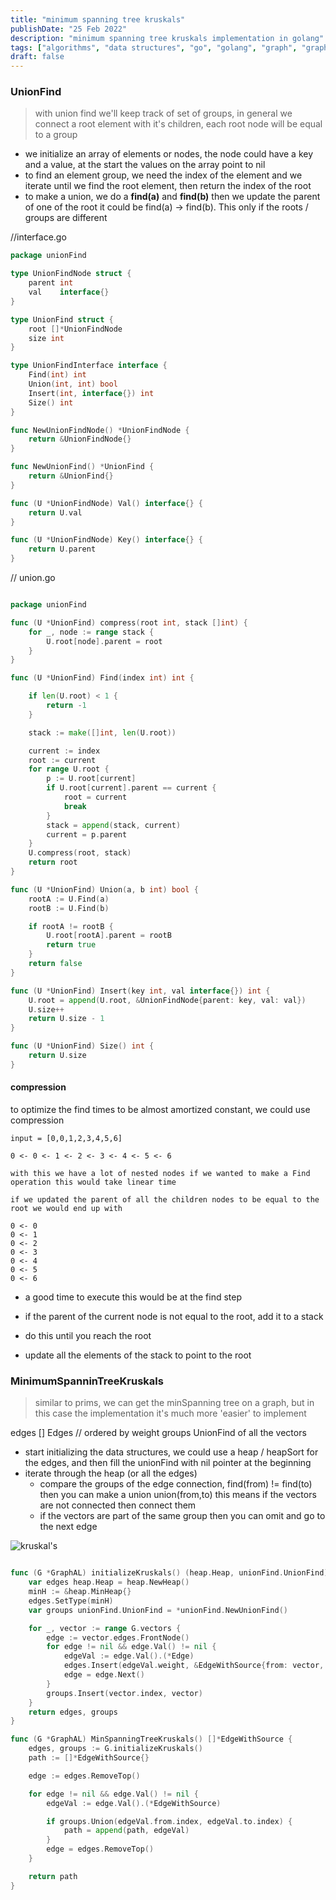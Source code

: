 ```yaml
---
title: "minimum spanning tree kruskals"
publishDate: "25 Feb 2022"
description: "minimum spanning tree kruskals implementation in golang"
tags: ["algorithms", "data structures", "go", "golang", "graph", "graph algorithms", "minimum spanning tree", "kruskals"]
draft: false
---
```


### UnionFind

> with union find we'll keep track of set of groups, in general we connect a root element with it's children, each root node will be equal to a group

- we initialize an array of elements or nodes, the node could have a key and a value, at the start the values on the array point to nil
- to find an element group, we need the index of the element and we iterate until we find the root element, then return the index of the root
- to make a union, we do a **find(a)** and **find(b)** then we update the parent of one of the root it could be find(a) -> find(b). This only if the roots / groups are different

//interface.go
```go
package unionFind

type UnionFindNode struct {
	parent int
	val    interface{}
}

type UnionFind struct {
	root []*UnionFindNode
	size int
}

type UnionFindInterface interface {
	Find(int) int
	Union(int, int) bool
	Insert(int, interface{}) int
	Size() int
}

func NewUnionFindNode() *UnionFindNode {
	return &UnionFindNode{}
}

func NewUnionFind() *UnionFind {
	return &UnionFind{}
}

func (U *UnionFindNode) Val() interface{} {
	return U.val
}

func (U *UnionFindNode) Key() interface{} {
	return U.parent
}

```

// union.go
```go

package unionFind

func (U *UnionFind) compress(root int, stack []int) {
	for _, node := range stack {
		U.root[node].parent = root
	}
}

func (U *UnionFind) Find(index int) int {

	if len(U.root) < 1 {
		return -1
	}

	stack := make([]int, len(U.root))

	current := index
	root := current
	for range U.root {
		p := U.root[current]
		if U.root[current].parent == current {
			root = current
			break
		}
		stack = append(stack, current)
		current = p.parent
	}
	U.compress(root, stack)
	return root
}

func (U *UnionFind) Union(a, b int) bool {
	rootA := U.Find(a)
	rootB := U.Find(b)

	if rootA != rootB {
		U.root[rootA].parent = rootB
		return true
	}
	return false
}

func (U *UnionFind) Insert(key int, val interface{}) int {
	U.root = append(U.root, &UnionFindNode{parent: key, val: val})
	U.size++
	return U.size - 1
}

func (U *UnionFind) Size() int {
	return U.size
}

```

#### compression
to optimize the find times to be almost amortized constant, we could use compression

```
input = [0,0,1,2,3,4,5,6]

0 <- 0 <- 1 <- 2 <- 3 <- 4 <- 5 <- 6

with this we have a lot of nested nodes if we wanted to make a Find operation this would take linear time

if we updated the parent of all the children nodes to be equal to the root we would end up with

0 <- 0
0 <- 1
0 <- 2
0 <- 3
0 <- 4
0 <- 5
0 <- 6

```
- a good time to execute this would be at the find step

- if the parent of the current node is not equal to the root, add it to a stack
- do this until you reach the root
- update all the elements of the stack to point to the root

### MinimumSpanninTreeKruskals

> similar to prims, we can get the minSpanning tree on a graph, but in this case the implementation it's much more 'easier' to implement

edges [] Edges // ordered by weight
groups UnionFind of all the vectors

- start initializing the data structures, we could use a heap / heapSort for the edges, and then fill the unionFind with nil pointer at the beginning
- iterate through the heap (or all the edges)
	- compare the groups of the edge connection, find(from) != find(to) then you can make a union union(from,to) this means if the vectors are not connected then connect them
	- if the vectors are part of the same group then you can omit and go to the next edge

![kruskal's](//images.ctfassets.net/tt922ph7a4na/4XTR726u6xxJwPgju9HotL/5e3d51b57a99c4ab0da091450a697497/kruskals.jpg)

```go

func (G *GraphAL) initializeKruskals() (heap.Heap, unionFind.UnionFind) {
	var edges heap.Heap = heap.NewHeap()
	minH := &heap.MinHeap{}
	edges.SetType(minH)
	var groups unionFind.UnionFind = *unionFind.NewUnionFind()

	for _, vector := range G.vectors {
		edge := vector.edges.FrontNode()
		for edge != nil && edge.Val() != nil {
			edgeVal := edge.Val().(*Edge)
			edges.Insert(edgeVal.weight, &EdgeWithSource{from: vector, to: edgeVal.vector, weight: edgeVal.weight})
			edge = edge.Next()
		}
		groups.Insert(vector.index, vector)
	}
	return edges, groups
}

func (G *GraphAL) MinSpanningTreeKruskals() []*EdgeWithSource {
	edges, groups := G.initializeKruskals()
	path := []*EdgeWithSource{}

	edge := edges.RemoveTop()

	for edge != nil && edge.Val() != nil {
		edgeVal := edge.Val().(*EdgeWithSource)

		if groups.Union(edgeVal.from.index, edgeVal.to.index) {
			path = append(path, edgeVal)
		}
		edge = edges.RemoveTop()
	}

	return path
}

```

